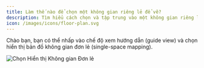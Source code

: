 ```yaml
---
title: Làm thế nào để chọn một không gian riêng lẻ để vẽ?
description: Tìm hiểu cách chọn và tập trung vào một không gian riêng lẻ để vẽ trong AiHouse bằng cách sử dụng các tùy chọn chế độ xem hướng dẫn.
icon: /images/icons/floor-plan.svg
---
```


Chào bạn, bạn có thể nhấp vào chế độ xem hướng dẫn (guide view) và chọn hiển thị bản đồ không gian đơn lẻ (single-space mapping).

![Chọn Hiển thị Không gian Đơn lẻ](https://ai-study1.3vjia.com/aihouse-web/b04793ab-9c91-4c1d-9e73-d8500e3b0a97.png)
